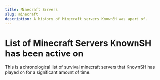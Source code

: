 ```yaml
---
title: Minecraft Servers
slug: minecraft
description: A history of Minecraft servers KnownSH was apart of.
---
```


<InfoTag type="caution" boilerplate="wip" />

# List of Minecraft Servers KnownSH has been active on
This is a chronological list of survival minecraft servers that KnownSH has played on for a significant amount of time.
